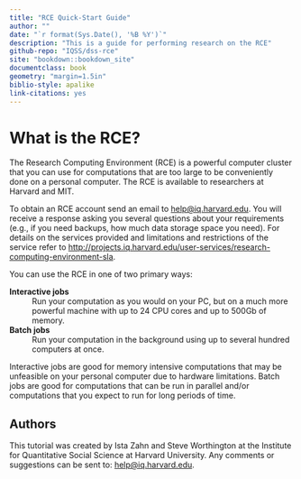 ```yaml
---
title: "RCE Quick-Start Guide"
author: ""
date: "`r format(Sys.Date(), '%B %Y')`"
description: "This is a guide for performing research on the RCE"
github-repo: "IQSS/dss-rce"
site: "bookdown::bookdown_site"
documentclass: book
geometry: "margin=1.5in"
biblio-style: apalike
link-citations: yes
---
```


# What is the RCE? {-}

The Research Computing Environment (RCE) is a powerful computer
cluster that you can use for computations that are too large to be
conveniently done on a personal computer. The RCE is available to
researchers at Harvard and MIT.

To obtain an RCE account send an email to
[help@iq.harvard.edu](mailto:help@iq.harvard.edu). You will
receive a response asking you several questions about your requirements
(e.g., if you need backups, how much data storage space you need). For
details on the services provided and limitations and restrictions of the
service refer to
<http://projects.iq.harvard.edu/user-services/research-computing-environment-sla>.

You can use the RCE in one of two primary ways:

**Interactive jobs**
:    Run your computation as you would on your PC, but on a much more
     powerful machine with up to 24 CPU cores and up to 500Gb of memory.

**Batch jobs**
:    Run your computation in the background using up to several hundred
     computers at once.

Interactive jobs are good for memory intensive computations that may be
unfeasible on your personal computer due to hardware limitations. Batch
jobs are good for computations that can be run in parallel and/or
computations that you expect to run for long periods of time.


## Authors {-}

This tutorial was created by Ista Zahn and Steve Worthington at the Institute for Quantitative Social Science at Harvard University. Any comments or suggestions can be sent to: [help@iq.harvard.edu](mailto:help@iq.harvard.edu).
